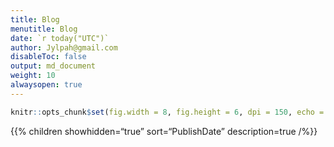```yaml
---
title: Blog
menutitle: Blog
date: `r today("UTC")`
author: Jylpah@gmail.com
disableToc: false
output: md_document
weight: 10
alwaysopen: true
---
```

```r
knitr::opts_chunk$set(fig.width = 8, fig.height = 6, dpi = 150, echo = FALSE, dev = "svglite", fig.ext = "svgz")
```
{{% children showhidden="true" sort="PublishDate" description=true /%}}
